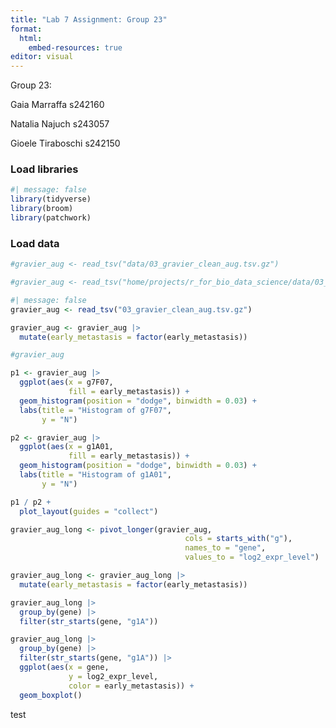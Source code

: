 ```yaml
---
title: "Lab 7 Assignment: Group 23"
format:
  html:
    embed-resources: true
editor: visual
---
```


Group 23:

Gaia Marraffa s242160

Natalia Najuch s243057

Gioele Tiraboschi s242150

### Load libraries

```r
#| message: false
library(tidyverse)
library(broom)
library(patchwork)
```

### Load data

```r
#gravier_aug <- read_tsv("data/03_gravier_clean_aug.tsv.gz")
```

```r
#gravier_aug <- read_tsv("home/projects/r_for_bio_data_science/data/03_gravier_clean_aug.tsv.gz")

```

```r
#| message: false
gravier_aug <- read_tsv("03_gravier_clean_aug.tsv.gz")
```

```r
gravier_aug <- gravier_aug |>
  mutate(early_metastasis = factor(early_metastasis))

#gravier_aug
```

```r
p1 <- gravier_aug |>
  ggplot(aes(x = g7F07,
             fill = early_metastasis)) +  
  geom_histogram(position = "dodge", binwidth = 0.03) +
  labs(title = "Histogram of g7F07",
       y = "N")

p2 <- gravier_aug |>
  ggplot(aes(x = g1A01,
             fill = early_metastasis)) +  
  geom_histogram(position = "dodge", binwidth = 0.03) +
  labs(title = "Histogram of g1A01",
       y = "N")

p1 / p2 +
  plot_layout(guides = "collect")

```

```r
gravier_aug_long <- pivot_longer(gravier_aug,
                                       cols = starts_with("g"),
                                       names_to = "gene",
                                       values_to = "log2_expr_level")

gravier_aug_long <- gravier_aug_long |>
  mutate(early_metastasis = factor(early_metastasis))
```

```r
gravier_aug_long |>
  group_by(gene) |>
  filter(str_starts(gene, "g1A"))
```

```r
gravier_aug_long |>
  group_by(gene) |>
  filter(str_starts(gene, "g1A")) |>
  ggplot(aes(x = gene,
             y = log2_expr_level,
             color = early_metastasis)) +
  geom_boxplot()
```

test
